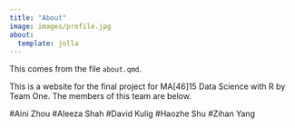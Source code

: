 ```yaml
---
title: "About"
image: images/profile.jpg
about:
  template: jolla
---
```



This comes from the file `about.qmd`.

This is a website for the final project for MA[46]15 Data Science with R by Team One.
The members of this team are below.

#Aini Zhou
#Aleeza Shah
#David Kulig
#Haozhe Shu
#Zihan Yang
